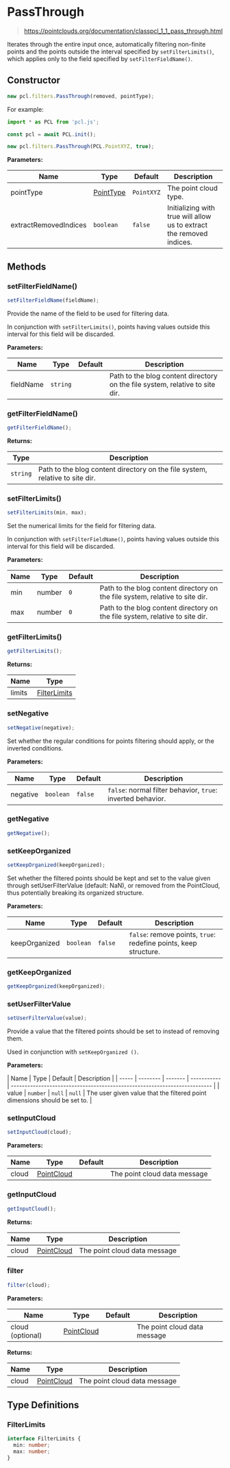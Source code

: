 # PassThrough

> https://pointclouds.org/documentation/classpcl_1_1_pass_through.html

Iterates through the entire input once, automatically filtering non-finite points and the points outside the interval specified by `setFilterLimits()`, which applies only to the field specified by `setFilterFieldName()`.

## Constructor

```ts
new pcl.filters.PassThrough(removed, pointType);
```

For example:

```ts
import * as PCL from 'pcl.js';

const pcl = await PCL.init();

new pcl.filters.PassThrough(PCL.PointXYZ, true);
```

**Parameters:**

| Name                  | Type                                              | Default    | Description                                                          |
| --------------------- | ------------------------------------------------- | ---------- | -------------------------------------------------------------------- |
| pointType             | [PointType](/docs/api/basic-structures#pointtype) | `PointXYZ` | The point cloud type.                                                |
| extractRemovedIndices | `boolean`                                         | `false`    | Initializing with true will allow us to extract the removed indices. |

## Methods

### setFilterFieldName()

```ts
setFilterFieldName(fieldName);
```

Provide the name of the field to be used for filtering data.

In conjunction with `setFilterLimits()`, points having values outside this interval for this field will be discarded.

**Parameters:**

| Name      | Type     | Default | Description                                                                  |
| --------- | -------- | ------- | ---------------------------------------------------------------------------- |
| fieldName | `string` |         | Path to the blog content directory on the file system, relative to site dir. |

### getFilterFieldName()

```ts
getFilterFieldName();
```

**Returns:**

| Type     | Description                                                                  |
| -------- | ---------------------------------------------------------------------------- |
| `string` | Path to the blog content directory on the file system, relative to site dir. |

### setFilterLimits()

```ts
setFilterLimits(min, max);
```

Set the numerical limits for the field for filtering data.

In conjunction with `setFilterFieldName()`, points having values outside this interval for this field will be discarded.

**Parameters:**

| Name | Type   | Default | Description                                                                  |
| ---- | ------ | ------- | ---------------------------------------------------------------------------- |
| min  | number | `0`     | Path to the blog content directory on the file system, relative to site dir. |
| max  | number | `0`     | Path to the blog content directory on the file system, relative to site dir. |

### getFilterLimits()

```ts
getFilterLimits();
```

**Returns:**

| Name   | Type                          |
| ------ | ----------------------------- |
| limits | [FilterLimits](#filterlimits) |

### setNegative

```ts
setNegative(negative);
```

Set whether the regular conditions for points filtering should apply, or the inverted conditions.

**Parameters:**

| Name     | Type      | Default | Description                                                 |
| -------- | --------- | ------- | ----------------------------------------------------------- |
| negative | `boolean` | `false` | `false`: normal filter behavior, `true`: inverted behavior. |

### getNegative

```ts
getNegative();
```

### setKeepOrganized

```ts
setKeepOrganized(keepOrganized);
```

Set whether the filtered points should be kept and set to the value given through setUserFilterValue (default: NaN), or removed from the PointCloud, thus potentially breaking its organized structure.

**Parameters:**

| Name          | Type      | Default | Description                                                      |
| ------------- | --------- | ------- | ---------------------------------------------------------------- |
| keepOrganized | `boolean` | `false` | `false`: remove points, `true`: redefine points, keep structure. |

### getKeepOrganized

```ts
getKeepOrganized(keepOrganized);
```

### setUserFilterValue

```ts
setUserFilterValue(value);
```

Provide a value that the filtered points should be set to instead of removing them.

Used in conjunction with `setKeepOrganized ()`.

**Parameters:**

| Name  | Type     | Default | Description |
| ----- | -------- | ------- | ----------- | ------------------------------------------------------------------------- |
| value | `number` | `null`  | `null`      | The user given value that the filtered point dimensions should be set to. |

### setInputCloud

```ts
setInputCloud(cloud);
```

**Parameters:**

| Name  | Type                                                | Default | Description                  |
| ----- | --------------------------------------------------- | ------- | ---------------------------- |
| cloud | [PointCloud](/docs/api/basic-structures#pointcloud) |         | The point cloud data message |

### getInputCloud

```ts
getInputCloud();
```

**Returns:**

| Name  | Type                                                | Description                  |
| ----- | --------------------------------------------------- | ---------------------------- |
| cloud | [PointCloud](/docs/api/basic-structures#pointcloud) | The point cloud data message |

### filter

```ts
filter(cloud);
```

**Parameters:**

| Name             | Type                                                | Default | Description                  |
| ---------------- | --------------------------------------------------- | ------- | ---------------------------- |
| cloud (optional) | [PointCloud](/docs/api/basic-structures#pointcloud) |         | The point cloud data message |

**Returns:**

| Name  | Type                                                | Description                  |
| ----- | --------------------------------------------------- | ---------------------------- |
| cloud | [PointCloud](/docs/api/basic-structures#pointcloud) | The point cloud data message |

## Type Definitions

### FilterLimits

```ts
interface FilterLimits {
  min: number;
  max: number;
}
```
